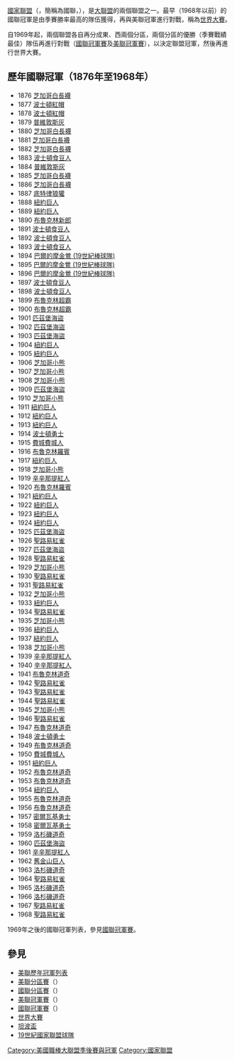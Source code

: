 [[國家聯盟|國家聯盟]]（{{lang|en|National League}}，簡稱為國聯，{{lang|en|NL}}），是[[美國職棒大聯盟|大聯盟]]的兩個聯盟之一。最早（1968年以前）的國聯冠軍是由季賽勝率最高的隊伍獲得，再與美聯冠軍進行對戰，稱為[[世界大賽|世界大賽]]。

自1969年起，兩個聯盟各自再分成東、西兩個分區，兩個分區的優勝（季賽戰績最佳）隊伍再進行對戰（[[國聯冠軍賽|國聯冠軍賽]]及[[美聯冠軍賽|美聯冠軍賽]]），以決定聯盟冠軍，然後再進行世界大賽。

== 歷年國聯冠軍（1876年至1968年） ==
*1876 [[芝加哥小熊|芝加哥白長襪]]
*1877 [[亞特蘭大勇士|波士頓紅帽]]
*1878 [[亞特蘭大勇士|波士頓紅帽]]
*1879 [[普維敦斯灰|普維敦斯灰]]
*1880 [[芝加哥小熊|芝加哥白長襪]]
*1881 [[芝加哥小熊|芝加哥白長襪]]
*1882 [[芝加哥小熊|芝加哥白長襪]]
*1883 [[亞特蘭大勇士|波士頓食豆人]]
*1884 [[普維敦斯灰|普維敦斯灰]]
*1885 [[芝加哥小熊|芝加哥白長襪]]
*1886 [[芝加哥小熊|芝加哥白長襪]]
*1887 [[底特律狼獾|底特律狼獾]]
*1888 [[舊金山巨人|紐約巨人]]
*1889 [[舊金山巨人|紐約巨人]]
*1890 [[洛杉磯道奇|布魯克林新郎]]
*1891 [[亞特蘭大勇士|波士頓食豆人]]
*1892 [[亞特蘭大勇士|波士頓食豆人]]
*1893 [[亞特蘭大勇士|波士頓食豆人]]
*1894 [[巴爾的摩金鶯_(19世紀棒球隊)|巴爾的摩金鶯 (19世紀棒球隊)]]
*1895 [[巴爾的摩金鶯_(19世紀棒球隊)|巴爾的摩金鶯 (19世紀棒球隊)]]
*1896 [[巴爾的摩金鶯_(19世紀棒球隊)|巴爾的摩金鶯 (19世紀棒球隊)]]
*1897 [[亞特蘭大勇士|波士頓食豆人]]
*1898 [[亞特蘭大勇士|波士頓食豆人]]
*1899 [[洛杉磯道奇|布魯克林超霸]]
*1900 [[洛杉磯道奇|布魯克林超霸]]
*1901 [[匹茲堡海盜|匹茲堡海盜]] 
*1902 [[匹茲堡海盜|匹茲堡海盜]] 
*1903 [[匹茲堡海盜|匹茲堡海盜]]
*1904 [[舊金山巨人|紐約巨人]] 
*1905 [[舊金山巨人|紐約巨人]] 
*1906 [[芝加哥小熊|芝加哥小熊]] 
*1907 [[芝加哥小熊|芝加哥小熊]] 
*1908 [[芝加哥小熊|芝加哥小熊]] 
*1909 [[匹茲堡海盜|匹茲堡海盜]]      
*1910 [[芝加哥小熊|芝加哥小熊]] 
*1911 [[舊金山巨人|紐約巨人]]
*1912 [[舊金山巨人|紐約巨人]] 
*1913 [[舊金山巨人|紐約巨人]] 
*1914 [[亞特蘭大勇士|波士頓勇士]] 
*1915 [[費城費城人|費城費城人]] 
*1916 [[洛杉磯道奇|布魯克林羅賓]]  
*1917 [[舊金山巨人|紐約巨人]] 
*1918 [[芝加哥小熊|芝加哥小熊]] 
*1919 [[辛辛那提紅人|辛辛那提紅人]]       
*1920 [[洛杉磯道奇|布魯克林羅賓]]  
*1921 [[舊金山巨人|紐約巨人]] 
*1922 [[舊金山巨人|紐約巨人]] 
*1923 [[舊金山巨人|紐約巨人]] 
*1924 [[舊金山巨人|紐約巨人]]  
*1925 [[匹茲堡海盜|匹茲堡海盜]]
*1926 [[聖路易紅雀|聖路易紅雀]] 
*1927 [[匹茲堡海盜|匹茲堡海盜]]
*1928 [[聖路易紅雀|聖路易紅雀]] 
*1929 [[芝加哥小熊|芝加哥小熊]]      
*1930 [[聖路易紅雀|聖路易紅雀]] 
*1931 [[聖路易紅雀|聖路易紅雀]] 
*1932 [[芝加哥小熊|芝加哥小熊]] 
*1933 [[舊金山巨人|紐約巨人]] 
*1934 [[聖路易紅雀|聖路易紅雀]]  
*1935 [[芝加哥小熊|芝加哥小熊]] 
*1936 [[舊金山巨人|紐約巨人]] 
*1937 [[舊金山巨人|紐約巨人]] 
*1938 [[芝加哥小熊|芝加哥小熊]] 
*1939 [[辛辛那提紅人|辛辛那提紅人]]      
*1940 [[辛辛那提紅人|辛辛那提紅人]]  
*1941 [[洛杉磯道奇|布魯克林道奇]]  
*1942 [[聖路易紅雀|聖路易紅雀]]  
*1943 [[聖路易紅雀|聖路易紅雀]] 
*1944 [[聖路易紅雀|聖路易紅雀]]  
*1945 [[芝加哥小熊|芝加哥小熊]]  
*1946 [[聖路易紅雀|聖路易紅雀]]
*1947 [[洛杉磯道奇|布魯克林道奇]] 
*1948 [[亞特蘭大勇士|波士頓勇士]]  
*1949 [[洛杉磯道奇|布魯克林道奇]]      
*1950 [[費城費城人|費城費城人]] 
*1951 [[舊金山巨人|紐約巨人]]
*1952 [[洛杉磯道奇|布魯克林道奇]] 
*1953 [[洛杉磯道奇|布魯克林道奇]] 
*1954 [[舊金山巨人|紐約巨人]] 
*1955 [[洛杉磯道奇|布魯克林道奇]] 
*1956 [[洛杉磯道奇|布魯克林道奇]] 
*1957 [[亞特蘭大勇士|密爾瓦基勇士]] 
*1958 [[亞特蘭大勇士|密爾瓦基勇士]] 
*1959 [[洛杉磯道奇|洛杉磯道奇]]       
*1960 [[匹茲堡海盜|匹茲堡海盜]] 
*1961 [[辛辛那提紅人|辛辛那提紅人]] 
*1962 [[舊金山巨人|舊金山巨人]]
*1963 [[洛杉磯道奇|洛杉磯道奇]] 
*1964 [[聖路易紅雀|聖路易紅雀]] 
*1965 [[洛杉磯道奇|洛杉磯道奇]] 
*1966 [[洛杉磯道奇|洛杉磯道奇]] 
*1967 [[聖路易紅雀|聖路易紅雀]] 
*1968 [[聖路易紅雀|聖路易紅雀]]

1969年之後的國聯冠軍列表，參見[[國聯冠軍賽|國聯冠軍賽]]。

== 參見 ==
*[[美聯歷年冠軍列表|美聯歷年冠軍列表]]
*[[美聯分區賽|美聯分區賽]]（{{lang|en|ALDS}}）
*[[國聯分區賽|國聯分區賽]]（{{lang|en|NLDS}}）
*[[美聯冠軍賽|美聯冠軍賽]]（{{lang|en|ALCS}}）
*[[國聯冠軍賽|國聯冠軍賽]]（{{lang|en|NLCS}}）
*[[世界大賽|世界大賽]]
*[[坦波盃|坦波盃]]
*[[19世紀國家聯盟球隊|19世紀國家聯盟球隊]]
{{美國職棒大聯盟獎項}}
[[Category:美國職棒大聯盟季後賽與冠軍|Category:美國職棒大聯盟季後賽與冠軍]]
[[Category:國家聯盟|Category:國家聯盟]]